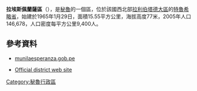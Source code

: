 '''拉埃斯佩蘭薩區'''（{{lang-es|Distrito de La Esperanza}}），是[[秘魯|秘魯]]的一個區，位於該國西北部[[拉利伯塔德大區|拉利伯塔德大區]]的[[特魯希略省|特魯希略省]]，始建於1965年1月29日，面積15.55平方公里，海拔高度77米，2005年人口146,678，人口密度每平方公里9,400人。

==參考資料==
*[https://web.archive.org/web/20071011212336/http://munilaesperanza.gob.pe/ munilaesperanza.gob.pe]
* {{es icon}} [https://web.archive.org/web/20071011212336/http://munilaesperanza.gob.pe/ Official district web site]

{{Peru-geo-stub}}
[[Category:秘魯行政區|Category:秘魯行政區]]